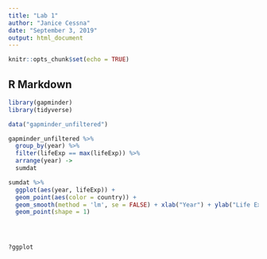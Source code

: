 ```yaml
---
title: "Lab 1"
author: "Janice Cessna"
date: "September 3, 2019"
output: html_document
---
```


```r
knitr::opts_chunk$set(echo = TRUE)
```

## R Markdown

```r
library(gapminder)
library(tidyverse)

data("gapminder_unfiltered")

gapminder_unfiltered %>%
  group_by(year) %>%
  filter(lifeExp == max(lifeExp)) %>%
  arrange(year) -> 
  sumdat
```

```r
sumdat %>% 
  ggplot(aes(year, lifeExp)) +
  geom_point(aes(color = country)) +
  geom_smooth(method = 'lm', se = FALSE) + xlab("Year") + ylab("Life Expectancy") + ggtitle("Famous Chart") +
  geom_point(shape = 1)




?ggplot

```





